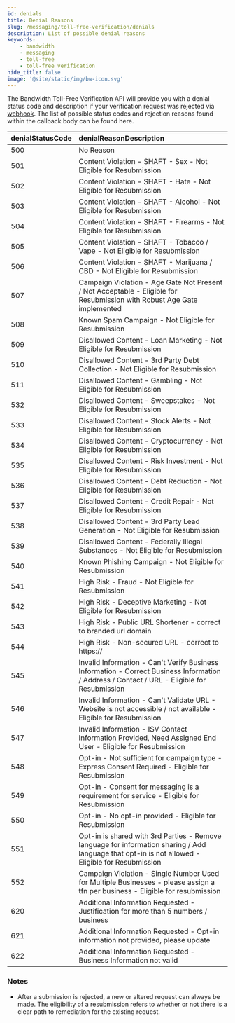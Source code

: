 ```yaml
---
id: denials
title: Denial Reasons
slug: /messaging/toll-free-verification/denials
description: List of possible denial reasons
keywords:
    - bandwidth
    - messaging
    - toll-free
    - toll-free verification
hide_title: false
image: '@site/static/img/bw-icon.svg'
---
```


The Bandwidth Toll-Free Verification API will provide you with a denial status code and description if your verification request was rejected via [webhook](./webhooks.mdx). The list of possible status codes and rejection reasons found within the callback body can be found here.

| denialStatusCode       | denialReasonDescription                                                                                                                           |
|:-----------------------|:--------------------------------------------------------------------------------------------------------------------------------------------------|
|500                     | No Reason                                                                                                                                         |
|501                     | Content Violation - SHAFT - Sex - Not Eligible for Resubmission                                                                                   |
|502                     | Content Violation - SHAFT - Hate - Not Eligible for Resubmission                                                                                  |
|503                     | Content Violation - SHAFT - Alcohol - Not Eligible for Resubmission                                                                               |
|504                     | Content Violation - SHAFT - Firearms - Not Eligible for Resubmission                                                                              |
|505                     | Content Violation - SHAFT - Tobacco / Vape - Not Eligible for Resubmission                                                                        |
|506                     | Content Violation - SHAFT - Marijuana / CBD - Not Eligible for Resubmission                                                                       |
|507                     | Campaign Violation - Age Gate Not Present / Not Acceptable - Eligible for Resubmission with Robust Age Gate implemented                           |
|508                     | Known Spam Campaign - Not Eligible for Resubmission                                                                                               |
|509                     | Disallowed Content - Loan Marketing - Not Eligible for Resubmission                                                                               |
|510                     | Disallowed Content - 3rd Party Debt Collection - Not Eligible for Resubmission                                                                    |
|511                     | Disallowed Content - Gambling - Not Eligible for Resubmission                                                                                     |
|532                     | Disallowed Content - Sweepstakes - Not Eligible for Resubmission                                                                                  |
|533                     | Disallowed Content - Stock Alerts - Not Eligible for Resubmission                                                                                 |
|534                     | Disallowed Content - Cryptocurrency - Not Eligible for Resubmission                                                                               |
|535                     | Disallowed Content - Risk Investment - Not Eligible for Resubmission                                                                              |
|536                     | Disallowed Content - Debt Reduction - Not Eligible for Resubmission                                                                               |
|537                     | Disallowed Content - Credit Repair - Not Eligible for Resubmission                                                                                |
|538                     | Disallowed Content - 3rd Party Lead Generation - Not Eligible for Resubmission                                                                    |
|539                     | Disallowed Content - Federally Illegal Substances - Not Eligible for Resubmission                                                                 |
|540                     | Known Phishing Campaign - Not Eligible for Resubmission                                                                                           |
|541                     | High Risk - Fraud - Not Eligible for Resubmission                                                                                                 |
|542                     | High Risk - Deceptive Marketing - Not Eligible for Resubmission                                                                                   |
|543                     | High Risk - Public URL Shortener - correct to branded url domain                                                                                  |
|544                     | High Risk - Non-secured URL - correct to https://                                                                                                 |
|545                     | Invalid Information - Can't Verify Business Information - Correct Business Information / Address / Contact / URL - Eligible for Resubmission      |
|546                     | Invalid Information - Can't Validate URL - Website is not accessible / not available - Eligible for Resubmission                                  |
|547                     | Invalid Information - ISV Contact Information Provided, Need Assigned End User - Eligible for Resubmission                                        |
|548                     | Opt-in - Not sufficient for campaign type - Express Consent Required - Eligible for Resubmission                                                  |
|549                     | Opt-in - Consent for messaging is a requirement for service - Eligible for Resubmission                                                           |
|550                     | Opt-in - No opt-in provided - Eligible for Resubmission                                                                                           |
|551                     | Opt-in is shared with 3rd Parties - Remove language for information sharing / Add language that opt-in is not allowed - Eligible for Resubmission |
|552                     | Campaign Violation - Single Number Used for Multiple Businesses - please assign a tfn per business - Eligible for resubmission                    |
|620                     | Additional Information Requested - Justification for more than 5 numbers / business                                                               |
|621                     | Additional Information Requested - Opt-in information not provided, please update                                                                 |
|622                     | Additional Information Requested - Business Information not valid                                                                                 |

### Notes
* After a submission is rejected, a new or altered request can always be made. The eligibility of a resubmission refers to whether or not there is a clear path to remediation for the existing request.
